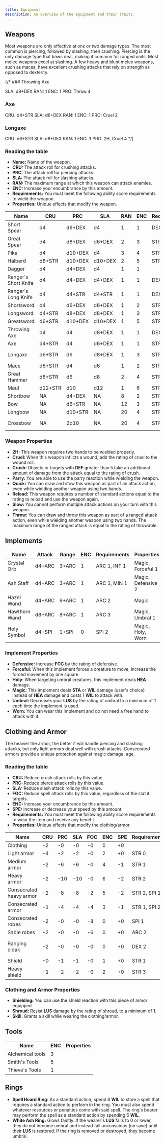 ```yaml
---
title: Equipment
description: An overview of the equipment and their traits.
---
```



## Weapons

Most weapons are only effective at one or two damage types. The most common is piercing, followed by slashing, then crushing. Piercing is the only damage type that bows deal, making it common for ranged units. Most melee weapons excel at slashing. A few heavy and blunt melee weapons, such as maces, have excellent crushing attacks that rely on strength as opposed to dexterity.

{/* ### Throwing Axe

<Tags>
  <Tag>SLA: d8+DEX</Tag>
  <Tag type="secondary">RAN: 1</Tag>
  <Tag type="secondary">ENC: 1</Tag>
  <Tag type="secondary">PRO: Throw 4</Tag>
</Tags>

### Axe

<Tags>
  <Tag>CRU: d4+STR</Tag>
  <Tag>SLA: d6+DEX</Tag>
  <Tag type="secondary">RAN: 1</Tag>
  <Tag type="secondary">ENC: 1</Tag>
  <Tag type="secondary">PRO: Cruel 2</Tag>
</Tags>

### Longaxe

<Tags>
  <Tag>CRU: d6+STR</Tag>
  <Tag>SLA: d8+DEX</Tag>
  <Tag type="secondary">RAN: 1</Tag>
  <Tag type="secondary">ENC: 3</Tag>
  <Tag type="secondary">PRO: 2H, Cruel 4</Tag>
</Tags> */}

### Reading the table

- **Name:** Name of the weapon.
- **CRU:** The attack roll for crushing attacks.
- **PRC:** The attack roll for piercing attacks.
- **SLA:** The attack roll for slashing attacks.
- **RAN:** The maximum range at which this weapon can attack enemies.
- **ENC:** Increase your encumbrance by this amount.
- **Requirements:** You must meet the following ability score requirements to wield the weapon.
- **Properties:** Unique effects that modify the weapon.

| Name                 | CRU     | PRC     | SLA     | RAN | ENC | Requirements | Properties         |
| -------------------- | ------- | ------- | ------- | --- | --- | ------------ | ------------------ |
| Short Spear          | d4      | d6+DEX  | d4      | 1   | 1   | DEX 1        | Throw 6        |
| Great Spear          | d4      | d8+DEX  | d6+DEX  | 2   | 3   | STR 1        | 2H                 |
| Pike                 | d4      | d10+DEX | d4      | 3   | 4   | STR 1        | 2H, Slow           |
| Halberd              | d8+STR  | d10+DEX | d10+DEX | 2   | 5   | STR 2        | 2H, Slow           |
| Dagger               | d4      | d4+DEX  | d4      | 1   | 1   |              | Quick              |
| Ranger's Short Knife | d4      | d4+DEX  | d4+DEX  | 1   | 1   | DEX 1        | Quick, Throw 6 |
| Ranger's Long Knife  | d4      | d4+STR  | d4+STR  | 1   | 1   | DEX 1        | Parry              |
| Shortsword           | d4      | d6+DEX  | d6+DEX  | 1   | 2   | STR 0, DEX 0 | Parry              |
| Longsword            | d4+STR  | d8+DEX  | d8+DEX  | 1   | 3   | STR 1, DEX 0 | 2H, Parry          |
| Greatsword           | d6+STR  | d10+DEX | d10+DEX | 1   | 5   | STR 3        | 2H, Parry          |
| Throwing Axe         | d4      | d4      | d8+DEX  | 1   | 1   | DEX 2        | Throw 4        |
| Axe                  | d4+STR  | d4      | d6+DEX  | 1   | 1   | STR 0        | Cruel 2            |
| Longaxe              | d6+STR  | d6      | d8+DEX  | 1   | 3   | STR 1        | 2H, Cruel 4        |
| Mace                 | d6+STR  | d4      | d6      | 1   | 2   | STR 1        |                    |
| Great Hammer         | d8+STR  | d6      | d8      | 2   | 4   | STR 3        | 2H                 |
| Maul                 | d12+STR | d10     | d12     | 1   | 6   | STR 4        | 2H, Slow           |
| Shortbow             | NA      | d4+DEX  | NA      | 8   | 2   | STR 0, DEX 0 | 2H                 |
| Bow                  | NA      | d6+STR  | NA      | 12  | 3   | STR 1, DEX 1 | 2H                 |
| Longbow              | NA      | d10+STR | NA      | 20  | 4   | STR 3, DEX 1 | 2H, Slow           |
| Crossbow             | NA      | 2d10    | NA      | 20  | 4   | STR 1        | 2H, Reload 2       |

### Weapon Properties

- **2H:** This weapon requires two hands to be wielded properly.
- **Cruel:** When this weapon inflicts a wound, add the rating of cruel to the wound roll.
- **Crush:** Objects or targets with **DEF** greater than 5 take an additional amount of damage from the attack equal to the rating of crush.
- **Parry:** You are able to use the parry reaction while wielding the weapon.
- **Quick:** You can draw and stow this weapon as part of an attack action, even while wielding another weapon using two hands.
- **Reload:** This weapon requires a number of standard actions equal to the rating to reload and use the weapon again.
- **Slow:** You cannot perform multiple attack actions on your turn with this weapon.
- **Throw:** You can draw and throw this weapon as part of a ranged attack action, even while wielding another weapon using two hands. The maximum range of the ranged attack is equal to the rating of throwable.

## Implements

| Name          | Attack | Range | ENC | Requirements | Properties         |
| ------------- | ------ | ----- | --- | ------------ | ------------------ |
| Crystal Orb   | d4+ARC | 3+ARC | 1   | ARC 1, INT 1 | Magic, Forceful 1  |
| Ash Staff     | d4+ARC | 3+ARC | 1   | ARC 1, MIN 1 | Magic, Defensive 2 |
| Hazel Wand    | d4+ARC | 6+ARC | 1   | ARC 2        | Magic              |
| Hawthorn Wand | d8+ARC | 8+ARC | 1   | ARC 3        | Magic, Umbral 1    |
| Holy Symbol   | d4+SPI | 1+SPI | 0   | SPI 2        | Magic, Holy, Worn  |

### Implement Properties

- **Defensive:** Increase **FOC** by the rating of defensive.
- **Forceful:** When this implement forces a creature to move, increase the forced movement by one square.
- **Holy:** When targeting umbral creatures, this implement deals **HEA** damage.
- **Magic:** This implement deals **STA** or **WIL** damage (user's choice) instead of **HEA** damage and costs 1 **WIL** to attack with.
- **Umbral:** Decreases your **LUS** by the rating of umbral to a minimum of 1 each time the implement is used.
- **Worn:** You can wear this implement and do not need a free hand to attack with it.

## Clothing and Armor

The heavier the armor, the better it will handle piercing and slashing attacks, but only light armors deal well with crush attacks. Consecrated armors provide a unique protection against magic damage.
age.

### Reading the table

- **CRU:** Reduce crush attack rolls by this value.
- **PRC:** Reduce pierce attack rolls by this value.
- **SLA:** Reduce slash attack rolls by this value.
- **FOC:** Reduce spell attack rolls by this value, regardless of the stat it targets.
- **ENC:** Increase your encumbrance by this amount.
- **SPE:** Increase or decrease your speed by this amount.
- **Requirements:** You must meet the following ability score requirements to wear the item and receive any benefit.
- **Properties:** Unique effects that modify the clothing/armor.

| Name                    | CRU | PRC | SLA | FOC | ENC | SPE | Requirements | Properties                |
| ----------------------- | --- | --- | --- | --- | --- | --- | ------------ | ------------------------- |
| Clothing                | -2  | -0  | -0  | -0  | 0   | +0  |              |                           |
| Light armor             | -4  | -2  | -2  | -0  | 2   | +0  | STR 0        |                           |
| Medium armor            | -2  | -6  | -6  | -0  | 4   | -1  | STR 1        |                           |
| Heavy armor             | -2  | -10 | -10 | -0  | 6   | -2  | STR 2        |                           |
| Consecrated heavy armor | -2  | -8  | -8  | -2  | 5   | -2  | STR 2, SPI 1 |                           |
| Consecrated armor       | -1  | -4  | -4  | -4  | 3   | -1  | STR 1, SPI 2 |                           |
| Consecrated robes       | -2  | -0  | -0  | -8  | 0   | +0  | SPI 1        |                           |
| Sable robes             | -2  | -0  | -0  | -6  | 0   | +0  | ARC 2        | Shroud 1                  |
| Ranging cloak           | -2  | -0  | -0  | -0  | 0   | +0  | DEX 2        | Skill: Wilderness Stealth |
| Shield                  | -0  | -1  | -1  | -0  | 1   | +0  | STR 1        | Shielding                 |
| Heavy shield            | -1  | -2  | -2  | -0  | 2   | +0  | STR 3        | Shielding                 |

### Clothing and Armor Properties

- **Shielding:** You can use the shield reaction with this piece of armor equipped.
- **Shroud:** Resist **LUS** damage by the rating of shroud, to a minimum of 1.
- **Skill:** Grants a skill while wearing the clothing/armor.

## Tools

| Name             | ENC | Properties |
| ---------------- | --- | ---------- |
| Alchemical tools | 3   |            |
| Smith's Tools    | 5   |            |
| Thieve's Tools   | 1   |            |

## Rings

- **Spell Hoard Ring:** As a standard action, spend 6 **WIL** to store a spell that requires a standard action to perform in the ring. You must also spend whatever resources or penalties come with said spell. The ring's bearer may perform the spell as a standard action by spending 6 **WIL**.
- **White Ash Ring:** Glows faintly. If the wearer's **LUS** falls to 0 or lower, they do not become umbral and instead fall unconscious (no save) until their **LUS** is restored. If the ring is removed or destroyed, they become umbral.
